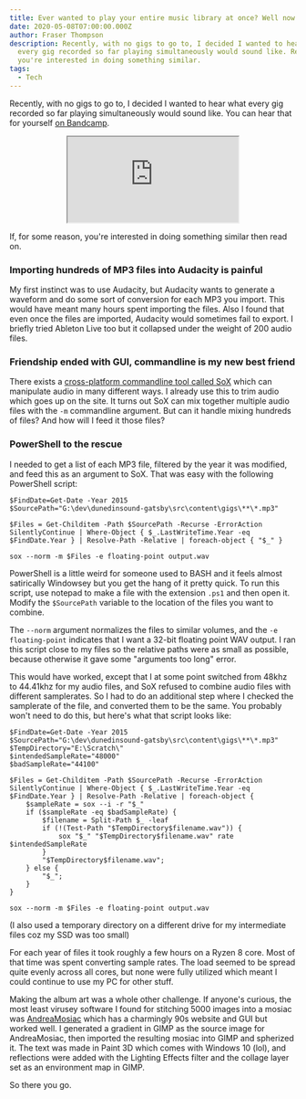 ```yaml
---
title: Ever wanted to play your entire music library at once? Well now you can!
date: 2020-05-08T07:00:00.000Z
author: Fraser Thompson
description: Recently, with no gigs to go to, I decided I wanted to hear what
  every gig recorded so far playing simultaneously would sound like. Read on if
  you're interested in doing something similar.
tags:
  - Tech
---
```



Recently, with no gigs to go to, I decided I wanted to hear what every gig recorded so far playing simultaneously would sound like. You can hear that for yourself [on Bandcamp](https://dunedinsound.bandcamp.com).

<center><iframe style={{ border: 0, width: '350px', height: '470px' }} src="https://bandcamp.com/EmbeddedPlayer/album=1934608119/size=large/bgcol=ffffff/linkcol=0687f5/tracklist=false/transparent=true/" seamless><a href="http://dunedinsound.bandcamp.com/album/now-thats-what-i-call-every-dunedinsound-recording-playing-at-the-same-time">NOW THATS WHAT I CALL EVERY DUNEDINSOUND RECORDING PLAYING AT THE SAME TIME by Dunedinsound</a></iframe></center>

If, for some reason, you're interested in doing something similar then read on.

### Importing hundreds of MP3 files into Audacity is painful

My first instinct was to use Audacity, but Audacity wants to generate a waveform and do some sort of conversion for each MP3 you import. This would have meant many hours spent importing the files. Also I found that even once the files are imported, Audacity would sometimes fail to export. I briefly tried Ableton Live too but it collapsed under the weight of 200 audio files.

### Friendship ended with GUI, commandline is my new best friend

There exists a [cross-platform commandline tool called SoX](http://sox.sourceforge.net/sox.html) which can manipulate audio in many different ways. I already use this to trim audio which goes up on the site. It turns out SoX can mix together multiple audio files with the `-m` commandline argument. But can it handle mixing hundreds of files? And how will I feed it those files?

### PowerShell to the rescue

I needed to get a list of each MP3 file, filtered by the year it was modified, and feed this as an argument to SoX. That was easy with the following PowerShell script:

```
$FindDate=Get-Date -Year 2015
$SourcePath="G:\dev\dunedinsound-gatsby\src\content\gigs\**\*.mp3"

$Files = Get-Childitem -Path $SourcePath -Recurse -ErrorAction SilentlyContinue | Where-Object { $_.LastWriteTime.Year -eq $FindDate.Year } | Resolve-Path -Relative | foreach-object { "$_" }

sox --norm -m $Files -e floating-point output.wav
```

PowerShell is a little weird for someone used to BASH and it feels almost satirically Windowsey but you get the hang of it pretty quick. To run this script, use notepad to make a file with the extension `.ps1` and then open it. Modify the `$SourcePath` variable to the location of the files you want to combine.

The `--norm` argument normalizes the files to similar volumes, and the `-e floating-point` indicates that I want a 32-bit floating point WAV output. I ran this script close to my files so the relative paths were as small as possible, because otherwise it gave some "arguments too long" error.

This would have worked, except that I at some point switched from 48khz to 44.41khz for my audio files, and SoX refused to combine audio files with different samplerates. So I had to do an additional step where I checked the samplerate of the file, and converted them to be the same. You probably won't need to do this, but here's what that script looks like:

```
$FindDate=Get-Date -Year 2015
$SourcePath="G:\dev\dunedinsound-gatsby\src\content\gigs\**\*.mp3"
$TempDirectory="E:\Scratch\"
$intendedSampleRate="48000"
$badSampleRate="44100"

$Files = Get-Childitem -Path $SourcePath -Recurse -ErrorAction SilentlyContinue | Where-Object { $_.LastWriteTime.Year -eq $FindDate.Year } | Resolve-Path -Relative | foreach-object {
    $sampleRate = sox --i -r "$_"
    if ($sampleRate -eq $badSampleRate) {
        $filename = Split-Path $_ -leaf
        if (!(Test-Path "$TempDirectory$filename.wav")) {
            sox "$_" "$TempDirectory$filename.wav" rate $intendedSampleRate
        }
        "$TempDirectory$filename.wav";
    } else {
        "$_";
    }
}

sox --norm -m $Files -e floating-point output.wav
```

(I also used a temporary directory on a different drive for my intermediate files coz my SSD was too small)

For each year of files it took roughly a few hours on a Ryzen 8 core. Most of that time was spent converting sample rates. The load seemed to be spread quite evenly across all cores, but none were fully utilized which meant I could continue to use my PC for other stuff.

Making the album art was a whole other challenge. If anyone's curious, the most least virusey software I found for stitching 5000 images into a mosiac was [AndreaMosiac](http://www.andreaplanet.com/andreamosaic/) which has a charmingly 90s website and GUI but worked well. I generated a gradient in GIMP as the source image for AndreaMosiac, then imported the resulting mosiac into GIMP and spherized it. The text was made in Paint 3D which comes with Windows 10 (lol), and reflections were added with the Lighting Effects filter and the collage layer set as an environment map in GIMP.

So there you go.
